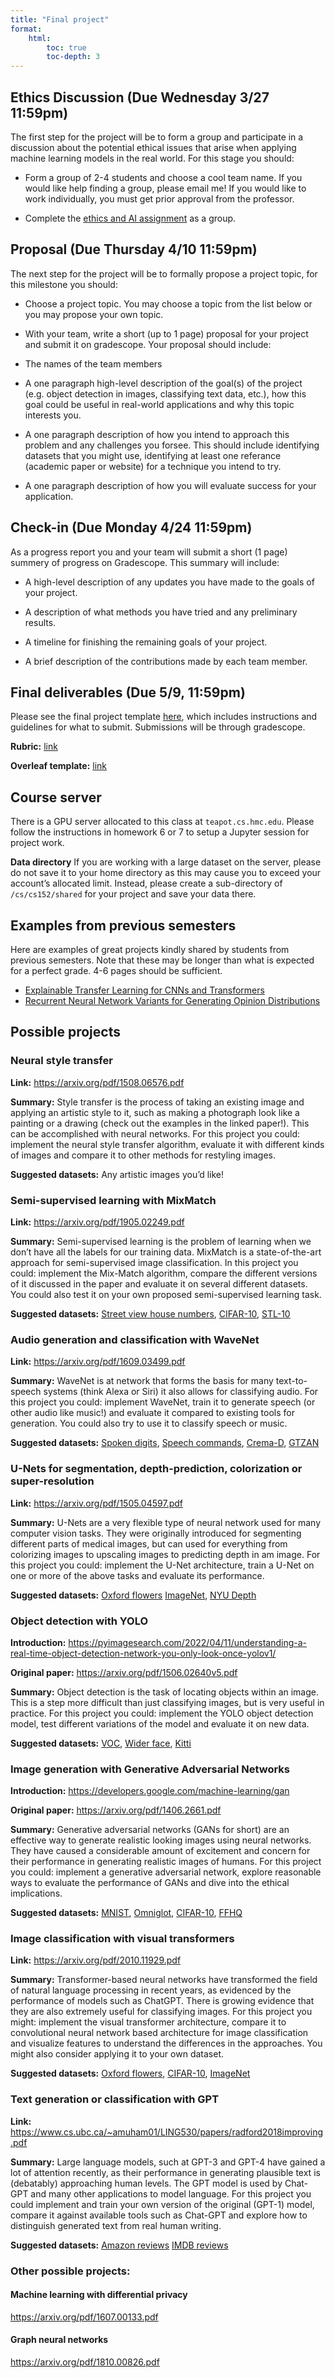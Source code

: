```yaml
---
title: "Final project"
format:
    html:
        toc: true
        toc-depth: 3
---
```


## Ethics Discussion (**Due Wednesday 3/27 11:59pm**)
The first step for the project will be to form a group and participate in a discussion about the potential ethical issues that arise when applying machine learning models in the real world. For this stage you should:

-   Form a group of 2-4 students and choose a cool team name. If you would like help finding a group, please email me! If you would like to work individually, you must get prior approval from the professor.

-   Complete the [ethics and AI assignment](./ethics.qmd) as a group.

## Proposal (**Due Thursday 4/10 11:59pm**)

The next step for the project will be to formally propose a project topic, for this milestone you should:

-   Choose a project topic. You may choose a topic from the list below or you may propose your own topic.
-   With your team, write a short (up to 1 page) proposal for your project and submit it on gradescope. Your proposal should include:

-   The names of the team members

-   A one paragraph high-level description of the goal(s) of the project (e.g. object detection in images, classifying text data, etc.), how this goal could be useful in real-world applications and why this topic interests you.

-   A one paragraph description of how you intend to approach this problem and any challenges you forsee. This should include identifying datasets that you might use, identifying at least one referance (academic paper or website) for a technique you intend to try.

-   A one paragraph description of how you will evaluate success for your application.

## Check-in (**Due Monday 4/24 11:59pm**)

As a progress report you and your team will submit a short (1 page) summery of progress on Gradescope. This summary will include: 

- A high-level description of any updates you have made to the goals of your project. 

- A description of what methods you have tried and any preliminary results. 

- A timeline for finishing the remaining goals of your project. 

- A brief description of the contributions made by each team member.

## Final deliverables (**Due 5/9, 11:59pm**)

Please see the final project template [here](./CS152_Project_Template.pdf), which includes instructions and guidelines for what to submit. Submissions will be through gradescope.

**Rubric:** [link](./rubric.qmd)

**Overleaf template:** [link](https://www.overleaf.com/read/sgrzqjprrcqv#f41b88)

## Course server

There is a GPU server allocated to this class at `teapot.cs.hmc.edu`. Please follow the instructions in homework 6 or 7 to setup a Jupyter session for project work.

**Data directory** If you are working with a large dataset on the server, please do not save it to your home directory as this may cause you to exceed your account's allocated limit. Instead, please create a sub-directory of `/cs/cs152/shared` for your project and save your data there.

## Examples from previous semesters

Here are examples of great projects kindly shared by students from previous semesters. Note that these may be longer than what is expected for a perfect grade. 4-6 pages should be sufficient.

- [Explainable Transfer Learning for CNNs and Transformers](./Examples/CS152_Project_example_1.pdf)
- [Recurrent Neural Network Variants for Generating Opinion Distributions](./Examples/CS152_Project_example_2.pdf)

## Possible projects

### Neural style transfer

**Link:** [https://arxiv.org/pdf/1508.06576.pdf](https://arxiv.org/pdf/1508.06576.pdf)

**Summary:** Style transfer is the process of taking an existing image and applying an artistic style to it, such as making a photograph look like a painting or a drawing (check out the examples in the linked paper!). This can be accomplished with neural networks. For this project you could: implement the neural style transfer algorithm, evaluate it with different kinds of images and compare it to other methods for restyling images.

**Suggested datasets:** Any artistic images you'd like!

### Semi-supervised learning with MixMatch

**Link:** <https://arxiv.org/pdf/1905.02249.pdf>

**Summary:** Semi-supervised learning is the problem of learning when we don't have all the labels for our training data. MixMatch is a state-of-the-art approach for semi-supervised image classification. In this project you could: implement the Mix-Match algorithm, compare the different versions of it discussed in the paper and evaluate it on several different datasets. You could also test it on your own proposed semi-supervised learning task.

**Suggested datasets:** [Street view house numbers](https://pytorch.org/vision/stable/generated/torchvision.datasets.SVHN.html#torchvision.datasets.SVHN), [CIFAR-10](https://pytorch.org/vision/stable/generated/torchvision.datasets.CIFAR10.html), [STL-10](https://pytorch.org/vision/stable/generated/torchvision.datasets.STL10.html#torchvision.datasets.STL10)

### Audio generation and classification with WaveNet

**Link:** <https://arxiv.org/pdf/1609.03499.pdf>

**Summary:** WaveNet is at network that forms the basis for many text-to-speech systems (think Alexa or Siri) it also allows for classifying audio. For this project you could: implement WaveNet, train it to generate speech (or other audio like music!) and evaluate it compared to existing tools for generation. You could also try to use it to classify speech or music.

**Suggested datasets:** [Spoken digits](https://www.tensorflow.org/datasets/catalog/spoken_digit), [Speech commands](https://pytorch.org/audio/stable/generated/torchaudio.datasets.SPEECHCOMMANDS.html#torchaudio.datasets.SPEECHCOMMANDS), [Crema-D](https://www.tensorflow.org/datasets/catalog/crema_d), [GTZAN](https://www.tensorflow.org/datasets/catalog/gtzan)

### U-Nets for segmentation, depth-prediction, colorization or super-resolution

**Link:** <https://arxiv.org/pdf/1505.04597.pdf>

**Summary:** U-Nets are a very flexible type of neural network used for many computer vision tasks. They were originally introduced for segmenting different parts of medical images, but can used for everything from colorizing images to upscaling images to predicting depth in am image. For this project you could: implement the U-Net architecture, train a U-Net on one or more of the above tasks and evaluate its performance.

**Suggested datasets:** [Oxford flowers](https://www.tensorflow.org/datasets/catalog/oxford_flowers102) [ImageNet](https://www.tensorflow.org/datasets/catalog/imagenet_resized), [NYU Depth](https://www.tensorflow.org/datasets/catalog/nyu_depth_v2)

### Object detection with YOLO

**Introduction:** <https://pyimagesearch.com/2022/04/11/understanding-a-real-time-object-detection-network-you-only-look-once-yolov1/>

**Original paper:** <https://arxiv.org/pdf/1506.02640v5.pdf>

**Summary:** Object detection is the task of locating objects within an image. This is a step more difficult than just classifying images, but is very useful in practice. For this project you could: implement the YOLO object detection model, test different variations of the model and evaluate it on new data.

**Suggested datasets:** [VOC](https://www.tensorflow.org/datasets/catalog/voc), [Wider face](https://www.tensorflow.org/datasets/catalog/wider_face), [Kitti](https://www.tensorflow.org/datasets/catalog/kitti)

### Image generation with Generative Adversarial Networks

**Introduction:** <https://developers.google.com/machine-learning/gan>

**Original paper:** <https://arxiv.org/pdf/1406.2661.pdf>

**Summary:** Generative adversarial networks (GANs for short) are an effective way to generate realistic looking images using neural networks. They have caused a considerable amount of excitement and concern for their performance in generating realistic images of humans. For this project you could: implement a generative adversarial network, explore reasonable ways to evaluate the performance of GANs and dive into the ethical implications.

**Suggested datasets:** [MNIST](https://pytorch.org/vision/stable/generated/torchvision.datasets.MNIST.html#torchvision.datasets.MNIST), [Omniglot](https://pytorch.org/vision/stable/generated/torchvision.datasets.Omniglot.html#torchvision.datasets.Omniglot), [CIFAR-10](https://pytorch.org/vision/stable/generated/torchvision.datasets.CIFAR10.html), [FFHQ](https://github.com/NVlabs/ffhq-dataset)

### Image classification with visual transformers

**Link:** <https://arxiv.org/pdf/2010.11929.pdf>

**Summary:** Transformer-based neural networks have transformed the field of natural language processing in recent years, as evidenced by the performance of models such as ChatGPT. There is growing evidence that they are also extremely useful for classifying images. For this project you might: implement the visual transformer architecture, compare it to convolutional neural network based architecture for image classification and visualize features to understand the differences in the approaches. You might also consider applying it to your own dataset.

**Suggested datasets:** [Oxford flowers](https://www.tensorflow.org/datasets/catalog/oxford_flowers102), [CIFAR-10](https://pytorch.org/vision/stable/generated/torchvision.datasets.CIFAR10.html), [ImageNet](https://www.tensorflow.org/datasets/catalog/imagenet_resized)

### Text generation or classification with GPT

**Link:** <https://www.cs.ubc.ca/~amuham01/LING530/papers/radford2018improving.pdf>

**Summary:** Large language models, such at GPT-3 and GPT-4 have gained a lot of attention recently, as their performance in generating plausible text is (debatably) approaching human levels. The GPT model is used by Chat-GPT and many other applications to model language. For this project you could implement and train your own version of the original (GPT-1) model, compare it against available tools such as Chat-GPT and explore how to distinguish generated text from real human writing.

**Suggested datasets:** [Amazon reviews](https://www.tensorflow.org/datasets/catalog/amazon_us_reviews) [IMDB reviews](https://www.tensorflow.org/datasets/catalog/imdb_reviews)

### Other possible projects:

#### Machine learning with differential privacy

<https://arxiv.org/pdf/1607.00133.pdf>

#### Graph neural networks

<https://arxiv.org/pdf/1810.00826.pdf>